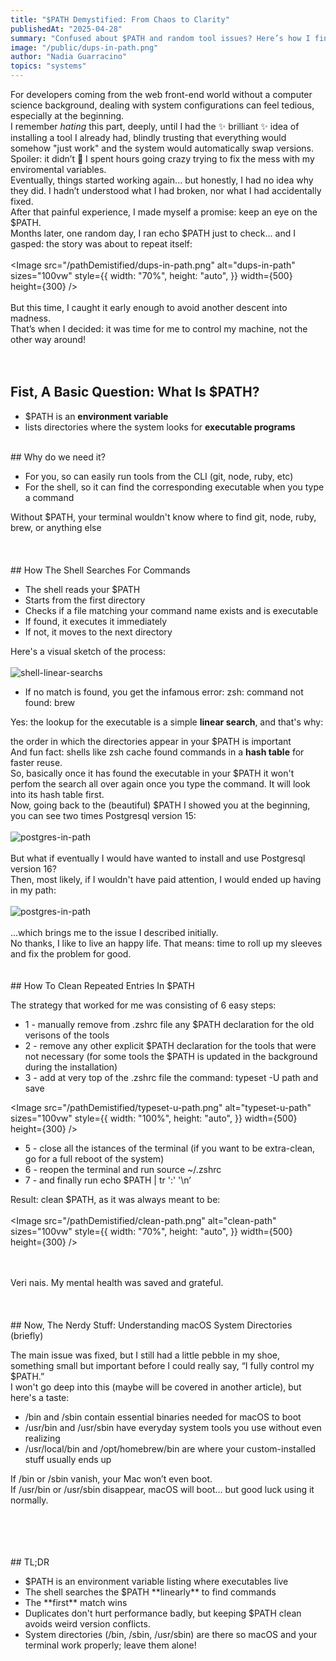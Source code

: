 ```yaml
---
title: "$PATH Demystified: From Chaos to Clarity"
publishedAt: "2025-04-28"
summary: "Confused about $PATH and random tool issues? Here’s how I finally understood it (and cleaned up the mess), with real-world tips for developers"
image: "/public/dups-in-path.png"
author: "Nadia Guarracino"
topics: "systems"
---
```


For developers coming from the web front-end world without a computer science background,
dealing with system configurations can feel tedious, especially at the beginning.
<br />
I remember <i>hating</i> this part, deeply, until I had the ✨ brilliant ✨ idea of installing a
tool I already had, blindly trusting that everything would somehow "just work" and the system would automatically swap versions.
<br />
Spoiler: it didn’t 🙂
I spent hours going crazy trying to fix the mess with my enviromental variables.
<br />
Eventually, things started working again... but honestly, I had no idea why they did. I hadn’t understood what I had broken, nor what I had accidentally fixed.
<br />
After that painful experience, I made myself a promise: keep an eye on the <Highlight>$PATH</Highlight>.
<br />
Months later, one random day, I ran <Highlight>echo $PATH</Highlight> just to check... and I gasped: the story was about to repeat itself:
<br />
<br />
<Image
  src="/pathDemistified/dups-in-path.png"
  alt="dups-in-path"
  sizes="100vw"
  style={{
    width: "70%",
    height: "auto",
  }}
  width={500}
  height={300}
/>
<br />
<br />
But this time, I caught it early enough to avoid another descent into madness.
<br />
That’s when I decided: it was time for me to control my machine, not the other way around!
<br />
<br />
<br />

## Fist, A Basic Question: What Is $PATH?
<ul>
  <li>
    <Highlight>$PATH</Highlight> is an <strong>environment variable</strong>
  </li>
  <li>
    lists directories where the system looks for <strong>executable programs</strong>
  </li>
</ul>

<br />
## Why do we need it?
<ul>
  <li>
    For you, so can easily run tools from the CLI (git, node, ruby, etc)
  </li>
  <li>
    For the shell, so it can find the corresponding executable when you type a command
  </li>
</ul>

<Callout>
  Without <Highlight>$PATH</Highlight>, your terminal wouldn't know where to find git, node, ruby, brew, or anything else
</Callout>

<br />
<br />
<br />
<br />
## How The Shell Searches For Commands
<ul>
  <li>
    The shell reads your <Highlight>$PATH</Highlight>
  </li>
  <li>
    Starts from the first directory
  </li>
  <li>
    Checks if a file matching your command name exists and is executable
  </li>
  <li>
    If found, it executes it immediately
  </li>
  <li>
    If not, it moves to the next directory
  </li>
</ul>
Here's a visual sketch of the process:
<br />
<br />
<Image
  src="/pathDemistified/shell-linear-search.png"
  alt="shell-linear-searchs"
  sizes="100vw"
  style={{
    width: "70%",
    height: "auto",
  }}
  width={500}
  height={300}
/>
<br />
<ul>
  <li>
    If no match is found, you get the infamous error:
    <Highlight>zsh: command not found: brew</Highlight>
  </li>
</ul>


Yes: the lookup for the executable is a simple <strong>linear search</strong>, and that's why:

<Callout>
   the order in which the directories appear in your <Highlight>$PATH</Highlight> is important
</Callout>

<br />
And fun fact: shells like zsh cache found commands in a <strong>hash table</strong> for faster reuse.
<br />
So, basically once it has found the executable in your  <Highlight>$PATH</Highlight> it won't perfom the search all over again
once you type the command. It will look into its hash table first.
<br />
Now, going back to the (beautiful)  <Highlight>$PATH</Highlight> I showed you at the beginning, you can see
two times Postgresql version 15:
<br />
<br />
<Image
  src="/pathDemistified/postgres-in-path-1.png"
  alt="postgres-in-path"
  sizes="100vw"
  style={{
    width: "50%",
    height: "auto",
  }}
  width={500}
  height={300}
/>
<br />
<br />
But what if eventually I would have wanted to install and use Postgresql version 16?
<br />
Then, most likely, if I wouldn't have paid attention, I would ended up having in my path:
<br />
<br />
<Image
  src="/pathDemistified/postgres-in-path-2.png"
  alt="postgres-in-path"
  sizes="100vw"
  style={{
    width: "50%",
    height: "auto",
  }}
  width={500}
  height={300}
/>
<br />
<br />
 ...which brings me to the issue I described initially.
 <br />
 No thanks, I like to live an happy life. That means: time to roll up my sleeves and fix the problem for good.
<br />
<br />
<br />
 ## How To Clean Repeated Entries In $PATH

The strategy that worked for me was consisting of 6 easy steps:
<ul>
  <li>
    1 - manually remove from .zshrc file any <Highlight>$PATH</Highlight> declaration for the old verisons of the tools
  </li>
  <li>
    2 - remove any other explicit <Highlight>$PATH</Highlight> declaration for the tools that were not necessary (for some tools the <Highlight>$PATH</Highlight> is updated in the background during the installation)
  </li>
  <li>
    3 - add at very top of the .zshrc file the command: <Highlight>typeset -U path</Highlight> and save
  </li>
</ul>

<Image
  src="/pathDemistified/typeset-u-path.png"
  alt="typeset-u-path"
  sizes="100vw"
  style={{
    width: "100%",
    height: "auto",
  }}
  width={500}
  height={300}
/>

<ul>
  <li>
    5 - close all the istances of the terminal (if you want to be extra-clean, go for a full reboot of the system)
  </li>
  <li>
    6 - reopen the terminal and run <Highlight>source ~/.zshrc</Highlight>
  </li>
  <li>
    7 - and finally run <Highlight>echo $PATH | tr ':' '\n’</Highlight>
  </li>
</ul>

Result: clean <Highlight>$PATH</Highlight>, as it was always meant to be:
<br />
<br />
<Image
  src="/pathDemistified/clean-path.png"
  alt="clean-path"
  sizes="100vw"
  style={{
    width: "70%",
    height: "auto",
  }}
  width={500}
  height={300}
/>

<br />
<br />
Veri nais. My mental health was saved and grateful.
<br />
<br />
<br />
<br />
## Now, The Nerdy Stuff: Understanding macOS System Directories (briefly)

The main issue was fixed, but I still had a little pebble in my shoe,
 something small but important before I could really say, “I fully control my <Highlight>$PATH</Highlight>.”
<br />
I won't go deep into this (maybe will be covered in another article), but here's a taste:
<ul>
  <li>
    <Highlight>/bin</Highlight> and <Highlight>/sbin</Highlight> contain essential binaries needed for macOS to boot
  </li>
  <li>
    <Highlight>/usr/bin</Highlight> and <Highlight>/usr/sbin</Highlight> have everyday system tools you use without even realizing
  </li>
  <li>
    <Highlight>/usr/local/bin</Highlight> and <Highlight>/opt/homebrew/bin</Highlight> are where your custom-installed stuff usually ends up
  </li>
</ul>

If <Highlight>/bin</Highlight> or <Highlight>/sbin</Highlight> vanish, your Mac won’t even boot.
<br />
If <Highlight>/usr/bin</Highlight> or <Highlight>/usr/sbin</Highlight> disappear,
  macOS will boot...  but good luck using it normally.

<br />
<br />
<br />
<br />
## TL;DR

<ul>
  <li>
    <Highlight>$PATH</Highlight> is an environment variable listing where executables live
  </li>
  <li>
    The shell searches the <Highlight>$PATH</Highlight> **linearly** to find commands
  </li>
  <li>
    The **first** match wins
  </li>
  <li>
    Duplicates don't hurt performance badly, but keeping <Highlight>$PATH</Highlight> clean avoids weird version conflicts.
  </li>
  <li>
    System directories (<Highlight>/bin</Highlight>, <Highlight>/sbin</Highlight>, <Highlight>/usr/sbin</Highlight>) are there so macOS and your terminal work properly; leave them alone!
  </li>
</ul>
<br />
<br />
<br />
<br />
